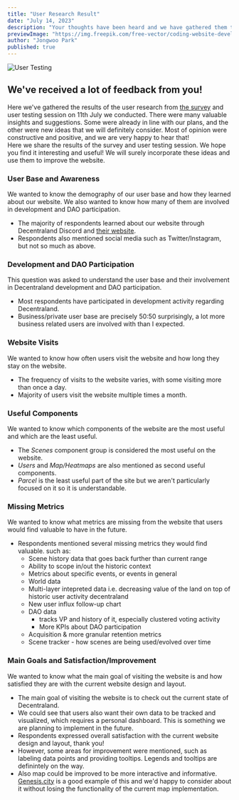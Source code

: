 ```yaml
---
title: "User Research Result"
date: "July 14, 2023"
description: "Your thoughts have been heard and we have gathered them together."
previewImage: "https://img.freepik.com/free-vector/coding-website-development-technical-support-programming-engineering-coder-web-developer-computer-software-programmer-male-flat-character_335657-206.jpg?w=1380&t=st=1689279417~exp=1689280017~hmac=ebbb592acc31140226a39adda7920a80e4b8aeee8eae890a6cca07bdbddf8070"
author: "Jongwoo Park"
published: true
---
```


![User Testing](https://img.freepik.com/free-vector/coding-website-development-technical-support-programming-engineering-coder-web-developer-computer-software-programmer-male-flat-character_335657-206.jpg?w=1380&t=st=1689279417~exp=1689280017~hmac=ebbb592acc31140226a39adda7920a80e4b8aeee8eae890a6cca07bdbddf8070)

## We've received a lot of feedback from you! 

Here we've gathered the results of the user research from [the survey](https://dcl-metrics.com/blog/user-research) and user testing session on 11th July we conducted. 
There were many valuable insights and suggestions. Some were already in line with our plans, and the other were new ideas that we will definitely consider. Most of opinion were constructive and positive, and we are very happy to hear that!
<br />
Here we share the results of the survey and user testing session. We hope you find it interesting and useful! We will surely incorporate these ideas and use them to improve the website.

### User Base and Awareness

We wanted to know the demography of our user base and how they learned about our website. 
We also wanted to know how many of them are involved in development and DAO participation.
<br />

- The majority of respondents learned about our website through Decentraland Discord and [their website](https://dao.decentraland.org/). 
- Respondents also mentioned social media such as Twitter/Instagram, but not so much as above.

### Development and DAO Participation
This question was asked to understand the user base and their involvement in Decentraland development and DAO participation.
<br />
- Most respondents have participated in development activity regarding Decentraland.
- Business/private user base are precisely 50:50 surprisingly, a lot more business related users are involved with than I expected.

### Website Visits
We wanted to know how often users visit the website and how long they stay on the website.
<br />

- The frequency of visits to the website varies, with some visiting more than once a day.
- Majority of users visit the website multiple times a month.

### Useful Components
We wanted to know which components of the website are the most useful and which are the least useful.
<br />

- The *Scenes* component group is considered the most useful on the website.
- *Users* and *Map/Heatmaps* are also mentioned as second useful components.
- *Parcel* is the least useful part of the site but we aren't particularly focused on it so it is understandable. 

### Missing Metrics
We wanted to know what metrics are missing from the website that users would find valuable to have in the future.
<br />

- Respondents mentioned several missing metrics they would find valuable. such as:
  - Scene history data that goes back further than current range
  - Ability to scope in/out the historic context
  - Metrics about specific events, or events in general
  - World data
  - Multi-layer intepreted data i.e. decreasing value of the land on top of historic user activity decentraland
  - New user influx follow-up chart
  - DAO data
    - tracks VP and history of it, especially clustered voting activity
    - More KPIs about DAO participation
  - Acquisition & more granular retention metrics
  - Scene tracker - how scenes are being used/evolved over time

### Main Goals and Satisfaction/Improvement
We wanted to know what the main goal of visiting the website is and how satisfied they are with the current website design and layout.
<br />

- The main goal of visiting the website is to check out the current state of Decentraland.
- We could see that users also want their own data to be tracked and visualized, which requires a personal dashboard. This is something we are planning to implement in the future.
- Respondents expressed overall satisfaction with the current website design and layout, thank you!
- However, some areas for improvement were mentioned, such as labeling data points and providing tooltips. Legends and tooltips are definintely on the way.
- Also map could be improved to be more interactive and informative. [Genesis.city](https://genesis.city/) is a good example of this and we'd happy to consider about it without losing the functionality of the current map implementation. 